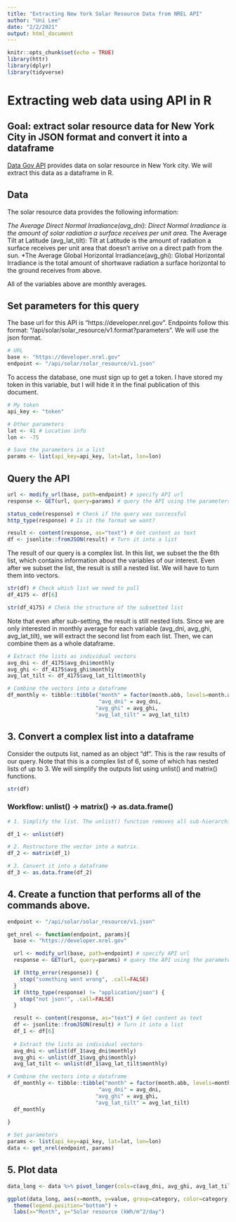 ```yaml
---
title: "Extracting New York Solar Resource Data from NREL API"
author: "Uni Lee"
date: "2/2/2021"
output: html_document
---
```


```r
knitr::opts_chunk$set(echo = TRUE)
library(httr)
library(dplyr)
library(tidyverse)
```

# Extracting web data using API in R

## Goal: extract solar resource data for New York City in JSON format and convert it into a dataframe

[Data Gov API](https://developer.nrel.gov/docs/solar/solar-resource-v1/) provides data on solar resource in New York city. We will extract this data as a dataframe in R. 

## Data

The solar resource data provides the following information:

*The Average Direct Normal Irradiance(avg_dni): Direct Normal Irradiance is the amount of solar radiation a surface receives per unit area.
*The Average Tilt at Latitude (avg_lat_tilt): Tilt at Latitude is the amount of radiation a surface receives per unit area that doesn't arrive on a direct path from the sun.
*The Average Global Horizontal Irradiance(avg_ghi): Global Horizontal Irradiance is the total amount of shortwave radiation a surface horizontal to the ground receives from above.

All of the variables above are monthly averages.

## Set parameters for this query

The base url for this API is "https://developer.nrel.gov". Endpoints follow this format: "/api/solar/solar_resource/v1.format?parameters". We will use the json format.

```r
# URL
base <- "https://developer.nrel.gov"
endpoint <- "/api/solar/solar_resource/v1.json"
```

To access the database, one must sign up to get a token. I have stored my token in this variable, but I will hide it in the final publication of this document. 

```r
# My token
api_key <- "token"

# Other parameters
lat <- 41 # Location info
lon <- -75 

# Save the parameters in a list
params <- list(api_key=api_key, lat=lat, lon=lon)
```

## Query the API

```r
url <- modify_url(base, path=endpoint) # specify API url
response <- GET(url, query=params) # query the API using the parameters 

status_code(response) # Check if the query was successful
http_type(response) # Is it the format we want? 

result <- content(response, as="text") # Get content as text
df <- jsonlite::fromJSON(result) # Turn it into a list
```

The result of our query is a complex list. In this list, we subset the the 6th list, which contains information about the variables of our interest. Even after we subset the list, the result is still a nested list. We will have to turn them into vectors.

```r
str(df) # Check which list we need to pull
df_4175 <- df[6]

str(df_4175) # Check the structure of the subsetted list
```

Note that even after sub-setting, the result is still nested lists. Since we are only interested in monthly average for each variable (avg_dni, avg_ghi, avg_lat_tilt), we will extract the second list from each list. Then, we can combine them as a whole dataframe. 

```r
# Extract the lists as individual vectors
avg_dni <- df_4175$avg_dni$monthly
avg_ghi <- df_4175$avg_ghi$monthly
avg_lat_tilt <- df_4175$avg_lat_tilt$monthly

# Combine the vectors into a dataframe
df_monthly <- tibble::tibble("month" = factor(month.abb, levels=month.abb),
                             "avg_dni" = avg_dni,
                            "avg_ghi" = avg_ghi,
                            "avg_lat_tilt" = avg_lat_tilt)

```

## 3. Convert a complex list into a dataframe

Consider the outputs list, named as an object "df". This is the raw results of our query. Note that this is a complex list of 6, some of which has nested lists of up to 3. We will simplify the outputs list using unlist() and matrix() functions. 

```r
str(df)
```
### Workflow: unlist() -> matrix() -> as.data.frame() 

```r
# 1. Simplify the list. The unlist() function removes all sub-hierarchies from the list and returns a simple vector.

df_1 <- unlist(df)

# 2. Restructure the vector into a matrix.
df_2 <- matrix(df_1)

# 3. Convert it into a dataframe
df_3 <- as.data.frame(df_2)

```

## 4. Create a function that performs all of the commands above. 

```r

endpoint <- "/api/solar/solar_resource/v1.json"

get_nrel <- function(endpoint, params){
  base <- "https://developer.nrel.gov"

  url <- modify_url(base, path=endpoint) # specify API url
  response <- GET(url, query=params) # query the API using the parameters 

  if (http_error(response)) {
    stop("something went wrong", .call=FALSE)
  }
  if (http_type(response) != "application/json") {
    stop("not json!", .call=FALSE)
  }

  result <- content(response, as="text") # Get content as text
  df <- jsonlite::fromJSON(result) # Turn it into a list
  df_1 <- df[6]
  
  # Extract the lists as individual vectors
  avg_dni <- unlist(df_1$avg_dni$monthly)
  avg_ghi <- unlist(df_1$avg_ghi$monthly)
  avg_lat_tilt <- unlist(df_1$avg_lat_tilt$monthly)

# Combine the vectors into a dataframe
  df_monthly <- tibble::tibble("month" = factor(month.abb, levels=month.abb),
                             "avg_dni" = avg_dni,
                            "avg_ghi" = avg_ghi,
                            "avg_lat_tilt" = avg_lat_tilt)
  df_monthly
  
}

# Set parameters
params <- list(api_key=api_key, lat=lat, lon=lon)
data <- get_nrel(endpoint, params)
```


## 5. Plot data 

```r
data_long <- data %>% pivot_longer(cols=c(avg_dni, avg_ghi, avg_lat_tilt), names_to = "category", values_to="value")

ggplot(data_long, aes(x=month, y=value, group=category, color=category)) + geom_line() + geom_point() + theme_bw() + 
  theme(legend.position="bottom") + 
  labs(x="Month", y="Solar resource (kWh/m^2/day")

```


